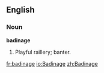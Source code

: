 ==English==

===Noun===

'''badinage'''

#Playful raillery; banter.

[[fr:badinage]]
[[io:Badinage]]
[[zh:Badinage]]